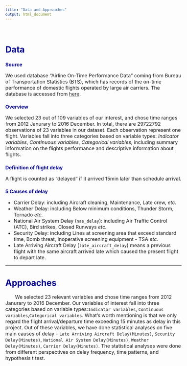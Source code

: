 ```yaml
---
title: "Data and Approaches"
output: html_document
---
```



<style type="text/css">

body{ /* Normal  */
      font-size: 16px;
  }
}
h1.title {
  font-size: 30px;
  color: DarkBlue;
}
h1 { /* Header 1 */
  font-size: 28px;
  color: DarkBlue;
}
h2 { /* Header 2 */
    font-size: 16px;
  color: DarkBlue;
}

}
code.r{ /* Code block */
    font-size: 12px;
}
pre { /* Code block - determines code spacing between lines */
    font-size: 14px;
}
</style>


\


# Data

## Source
We used database "Airline On-Time Performance Data" coming from Bureau of Transportation Statistics (BTS), which has records of the on-time performance of domestic flights operated by large air carriers. The database is accessed from [here](https://www.transtats.bts.gov/Fields.asp?Table_ID=236). 

## Overview
We selected 23 out of 109 variables of our interest, and chose time ranges from 2012 Janurary to 2016 December. In total, there are 29722792 observations of 23 variables in our dataset. Each observation represent one flight. Variables fall into three categories based on variable types: _Indicator variables_, _Continuous variables_, _Categorical variables_,  including summary information on the flights performance and descriptive information about flights.

## Definition of flight delay
A flight is counted as "delayed" if it arrived 15min later than schedule arrival. 

## 5 Causes of delay

* Carrier Delay: including Aircraft cleaning, Maintenance, Late crew, _etc._
* Weather Delay: including Below minimum conditions, Thunder Storm, Tornado _etc._
* National Air System Delay (`nas_delay`): including Air Traffic Control (ATC), Bird strikes, Closed Runways _etc._
* Security Delay: including Lines at screening area that exceed standard time, Bomb threat, Inoperative screening equipment - TSA _etc._
* Late Arriving Aircraft Delay (`late_aircraft_delay`) means a previous flight with the same aircraft arrived late which caused the present flight to depart late.


***

# Approaches

&nbsp;&nbsp;&nbsp;&nbsp;&nbsp;&nbsp; We selected 23 relevant variables and chose time ranges from 2012 Janurary to 2016 December. Our variables of interest fall into three categories based on variable types:`Indicator variables`, `Continuous variables`,`Categorical variables`. What's worth mentioning is that we only regard the flight arrival/departure time exceeding 15 minutes as delay in this project. Out of these variables, we have done statistical analyses on five main causes of delay - `Late Arriving Aircraft Delay(Minutes)`, `Security Delay(Minutes)`, `National Air System Delay(Minutes)`, `Weather Delay(Minutes)`, `Carrier Delay(Minutes)`. The statistical analyses were done
from different perspectives on delay frequency, time patterns, and hypothesis t test.




